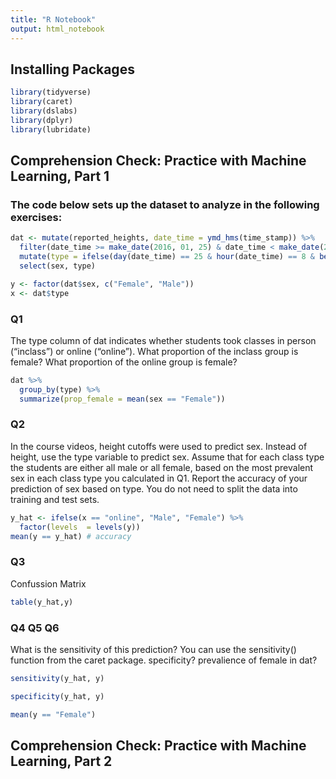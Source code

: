 ```yaml
---
title: "R Notebook"
output: html_notebook
---
```


## Installing Packages

```r
library(tidyverse)
library(caret)
library(dslabs)
library(dplyr)
library(lubridate)

```

## Comprehension Check: Practice with Machine Learning, Part 1

### The code below sets up the dataset to analyze in the following exercises:

```r

dat <- mutate(reported_heights, date_time = ymd_hms(time_stamp)) %>%
  filter(date_time >= make_date(2016, 01, 25) & date_time < make_date(2016, 02, 1)) %>%
  mutate(type = ifelse(day(date_time) == 25 & hour(date_time) == 8 & between(minute(date_time), 15, 30), "inclass","online")) %>%
  select(sex, type)

y <- factor(dat$sex, c("Female", "Male"))
x <- dat$type

```

### Q1 

The type column of dat indicates whether students took classes in person ("inclass") or online ("online"). What proportion of the inclass group is female? What proportion of the online group is female?

```r

dat %>%
  group_by(type) %>%
  summarize(prop_female = mean(sex == "Female"))

```

### Q2

In the course videos, height cutoffs were used to predict sex. Instead of height, use the type variable to predict sex. Assume that for each class type the students are either all male or all female, based on the most prevalent sex in each class type you calculated in Q1. Report the accuracy of your prediction of sex based on type. You do not need to split the data into training and test sets.

```r

y_hat <- ifelse(x == "online", "Male", "Female") %>% 
  factor(levels  = levels(y)) 
mean(y == y_hat) # accuracy

```

### Q3

Confussion Matrix

```r
table(y_hat,y)
```
### Q4 Q5 Q6

What is the sensitivity of this prediction? You can use the sensitivity() function from the caret package. specificity? prevalience of female in dat?

```r
sensitivity(y_hat, y)

specificity(y_hat, y)

mean(y == "Female")

```
## Comprehension Check: Practice with Machine Learning, Part 2

